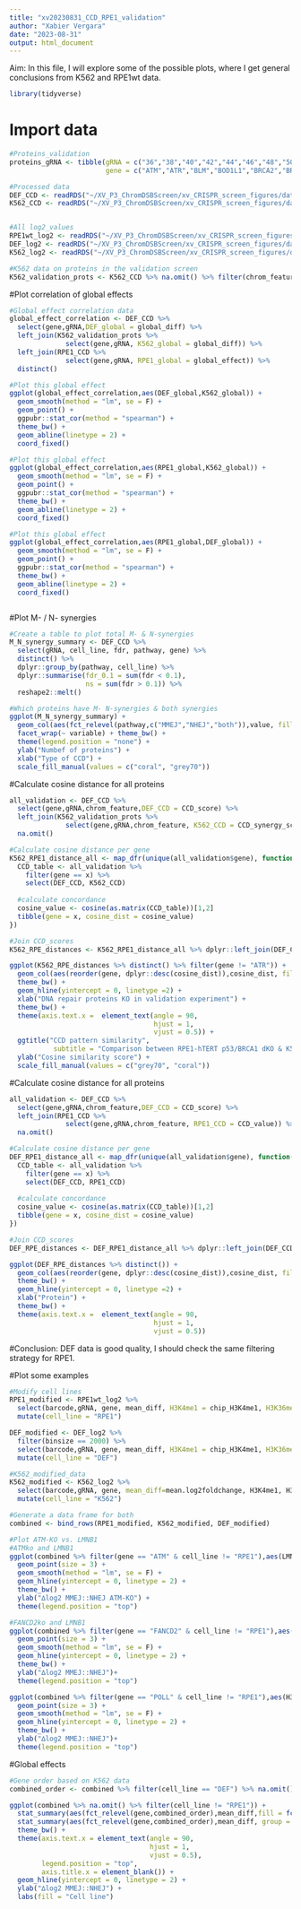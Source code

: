 ```yaml
---
title: "xv20230831_CCD_RPE1_validation"
author: "Xabier Vergara"
date: "2023-08-31"
output: html_document
---
```


Aim: In this file, I will explore some of the possible plots, where I get general conclusions from K562 and RPE1wt data.

```r
library(tidyverse)
```

# Import data

```r
#Proteins_validation
proteins_gRNA <- tibble(gRNA = c("36","38","40","42","44","46","48","50","52","54","56","58","60","62","64","66","68","70","72","74"),
                        gene = c("ATM","ATR","BLM","BOD1L1","BRCA2","BRCC3","CHAF1A","CHEK2","FAAP24","FANCD2","FANCG","FANCM","MDC1","PARP1","POLL","RAD50","RBBP8","RMI2","SMC5","TOPBP1"))

#Processed data
DEF_CCD <- readRDS("~/XV_P3_ChromDSBScreen/xv_CRISPR_screen_figures/data/revisions/validation_screen/xv20230911_CCD_analysis_summary_DEF_val_3reps.rds") %>% left_join(proteins_gRNA) %>% mutate(chrom_feature = str_extract(pattern = "(H3|l|L).*", feature))
K562_CCD <- readRDS("~/XV_P3_ChromDSBScreen/xv_CRISPR_screen_figures/data/processed_data/xv20220819_Table_S7_DR_screen_results.rds") %>% left_join(proteins_gRNA)


#All log2_values
RPE1wt_log2 <- readRDS("~/XV_P3_ChromDSBScreen/xv_CRISPR_screen_figures/data/revisions/validation_screen/xv20230831_delta_log2_balance_RPE1wt.rds") %>% left_join(proteins_gRNA)
DEF_log2 <- readRDS("~/XV_P3_ChromDSBScreen/xv_CRISPR_screen_figures/data/revisions/validation_screen/xv20230911_log2_balance_chromatin_DEF.rds") %>% left_join(proteins_gRNA) %>% filter(reps == 3)
K562_log2 <- readRDS("~/XV_P3_ChromDSBScreen/xv_CRISPR_screen_figures/data/processed_data/CCD_analysis/xv20220819_log2_MMEJNHEJ_differentials_chromatin_KO.rds") %>% left_join(proteins_gRNA)

#K562 data on proteins in the validation screen
K562_validation_prots <- K562_CCD %>% na.omit() %>% filter(chrom_feature %in% c("H3K4me1","H3K36me3","LMNB1","H3K27me3","H3K27ac","H3K4me2","H3K4me3","H3K9me3","H3K9me2","late_replicating"))

```

#Plot correlation of global effects
```r
#Global effect correlation data
global_effect_correlation <- DEF_CCD %>% 
  select(gene,gRNA,DEF_global = global_diff) %>% 
  left_join(K562_validation_prots %>% 
              select(gene,gRNA, K562_global = global_diff)) %>%
  left_join(RPE1_CCD %>% 
              select(gene,gRNA, RPE1_global = global_effect)) %>%
  distinct()

#Plot this global effect
ggplot(global_effect_correlation,aes(DEF_global,K562_global)) + 
  geom_smooth(method = "lm", se = F) +
  geom_point() +
  ggpubr::stat_cor(method = "spearman") +
  theme_bw() + 
  geom_abline(linetype = 2) +
  coord_fixed()

#Plot this global effect
ggplot(global_effect_correlation,aes(RPE1_global,K562_global)) + 
  geom_smooth(method = "lm", se = F) +
  geom_point() +
  ggpubr::stat_cor(method = "spearman") +
  theme_bw() + 
  geom_abline(linetype = 2) +
  coord_fixed()

#Plot this global effect
ggplot(global_effect_correlation,aes(RPE1_global,DEF_global)) + 
  geom_smooth(method = "lm", se = F) +
  geom_point() +
  ggpubr::stat_cor(method = "spearman") +
  theme_bw() + 
  geom_abline(linetype = 2) +
  coord_fixed()



```

#Plot M- / N- synergies
```r
#Create a table to plot total M- & N-synergies
M_N_synergy_summary <- DEF_CCD %>% 
  select(gRNA, cell_line, fdr, pathway, gene) %>%
  distinct() %>%
  dplyr::group_by(pathway, cell_line) %>%
  dplyr::summarise(fdr_0.1 = sum(fdr < 0.1),
                   ns = sum(fdr > 0.1)) %>%
  reshape2::melt()

#Which proteins have M- N-synergies & both synergies
ggplot(M_N_synergy_summary) +
  geom_col(aes(fct_relevel(pathway,c("MMEJ","NHEJ","both")),value, fill = variable)) +
  facet_wrap(~ variable) + theme_bw() +
  theme(legend.position = "none") + 
  ylab("Numbef of proteins") +
  xlab("Type of CCD") +
  scale_fill_manual(values = c("coral", "grey70"))

```


#Calculate cosine distance for all proteins
```r
all_validation <- DEF_CCD %>%
  select(gene,gRNA,chrom_feature,DEF_CCD = CCD_score) %>% 
  left_join(K562_validation_prots %>% 
              select(gene,gRNA,chrom_feature, K562_CCD = CCD_synergy_score)) %>%
  na.omit()

#Calculate cosine distance per gene
K562_RPE1_distance_all <- map_dfr(unique(all_validation$gene), function(x){
  CCD_table <- all_validation %>%
    filter(gene == x) %>%
    select(DEF_CCD, K562_CCD) 
  
  #calculate concordance
  cosine_value <- cosine(as.matrix(CCD_table))[1,2]
  tibble(gene = x, cosine_dist = cosine_value)
})

#Join CCD_scores
K562_RPE_distances <- K562_RPE1_distance_all %>% dplyr::left_join(DEF_CCD %>% select(gene, gRNA,fdr)) 

ggplot(K562_RPE_distances %>% distinct() %>% filter(gene != "ATR")) +
  geom_col(aes(reorder(gene, dplyr::desc(cosine_dist)),cosine_dist, fill = fdr < 0.1)) +
  theme_bw() + 
  geom_hline(yintercept = 0, linetype =2) +
  xlab("DNA repair proteins KO in validation experiment") + 
  theme_bw() + 
  theme(axis.text.x =  element_text(angle = 90,
                                    hjust = 1,
                                    vjust = 0.5)) + 
  ggtitle("CCD pattern similarity", 
           subtitle = "Comparison between RPE1-hTERT p53/BRCA1 dKO & K562") +
  ylab("Cosine similarity score") + 
  scale_fill_manual(values = c("grey70", "coral"))
```

#Calculate cosine distance for all proteins
```r
all_validation <- DEF_CCD %>%
  select(gene,gRNA,chrom_feature,DEF_CCD = CCD_score) %>% 
  left_join(RPE1_CCD %>% 
              select(gene,gRNA,chrom_feature, RPE1_CCD = CCD_value)) %>%
  na.omit()

#Calculate cosine distance per gene
DEF_RPE1_distance_all <- map_dfr(unique(all_validation$gene), function(x){
  CCD_table <- all_validation %>%
    filter(gene == x) %>%
    select(DEF_CCD, RPE1_CCD) 
  
  #calculate concordance
  cosine_value <- cosine(as.matrix(CCD_table))[1,2]
  tibble(gene = x, cosine_dist = cosine_value)
})

#Join CCD_scores
DEF_RPE_distances <- DEF_RPE1_distance_all %>% dplyr::left_join(DEF_CCD %>% select(gene, gRNA,fdr)) 

ggplot(DEF_RPE_distances %>% distinct()) +
  geom_col(aes(reorder(gene, dplyr::desc(cosine_dist)),cosine_dist, fill = fdr < 0.1)) +
  theme_bw() + 
  geom_hline(yintercept = 0, linetype =2) +
  xlab("Protein") + 
  theme_bw() + 
  theme(axis.text.x =  element_text(angle = 90,
                                    hjust = 1,
                                    vjust = 0.5))
```
#Conclusion: DEF data is good quality, I should check the same filtering strategy for RPE1.


#Plot some examples
```r
#Modify cell lines
RPE1_modified <- RPE1wt_log2 %>% 
  select(barcode,gRNA, gene, mean_diff, H3K4me1 = chip_H3K4me1, H3K36me3 = chip_H3K36me3, H3K27me3 = dam_H3K27me3, LMNB1 = dam_LMNB1) %>% 
  mutate(cell_line = "RPE1")

DEF_modified <- DEF_log2 %>% 
  filter(binsize == 2000) %>%
  select(barcode,gRNA, gene, mean_diff, H3K4me1 = chip_H3K4me1, H3K36me3 = chip_H3K36me3, H3K27me3 = dam_H3K27me3, LMNB1 = dam_LMNB1) %>% 
  mutate(cell_line = "DEF")

#K562_modified_data
K562_modified <- K562_log2 %>% 
  select(barcode,gRNA, gene, mean_diff=mean.log2foldchange, H3K4me1, H3K36me3, H3K27me3, LMNB1) %>% 
  mutate(cell_line = "K562")

#Generate a data frame for both
combined <- bind_rows(RPE1_modified, K562_modified, DEF_modified)

#Plot ATM-KO vs. LMNB1
#ATMko and LMNB1
ggplot(combined %>% filter(gene == "ATM" & cell_line != "RPE1"),aes(LMNB1, mean_diff, color = cell_line)) +
  geom_point(size = 3) +
  geom_smooth(method = "lm", se = F) +
  geom_hline(yintercept = 0, linetype = 2) +
  theme_bw() +
  ylab("∆log2 MMEJ::NHEJ ATM-KO") +
  theme(legend.position = "top")

#FANCD2ko and LMNB1
ggplot(combined %>% filter(gene == "FANCD2" & cell_line != "RPE1"),aes(LMNB1, mean_diff, color = cell_line)) +
  geom_point(size = 3) +
  geom_smooth(method = "lm", se = F) +
  geom_hline(yintercept = 0, linetype = 2) +
  theme_bw() +
  ylab("∆log2 MMEJ::NHEJ")+
  theme(legend.position = "top")

ggplot(combined %>% filter(gene == "POLL" & cell_line != "RPE1"),aes(H3K36me3, mean_diff, color = cell_line)) +
  geom_point(size = 3) +
  geom_smooth(method = "lm", se = F) +
  geom_hline(yintercept = 0, linetype = 2) +
  theme_bw() +
  ylab("∆log2 MMEJ::NHEJ")+
  theme(legend.position = "top")


```

#Global effects
```r
#Gene order based on K562 data
combined_order <- combined %>% filter(cell_line == "DEF") %>% na.omit() %>% dplyr::group_by(gene,gRNA) %>% dplyr::summarise(mean = mean(mean_diff)) %>% arrange(mean) %>% pull(gene) 

ggplot(combined %>% na.omit() %>% filter(cell_line != "RPE1")) +
  stat_summary(aes(fct_relevel(gene,combined_order),mean_diff,fill = fct_relevel(cell_line, c("DEF","K562"))),  position = position_dodge2(preserve = "single"), geom = "bar", fun.data = "mean_sd") + 
  stat_summary(aes(fct_relevel(gene,combined_order),mean_diff, group = fct_relevel(cell_line, c("DEF","K562"))), position = position_dodge2(preserve = "single"), geom = "errorbar", fun.data = "mean_sd",width = 0.5) + 
  theme_bw() +
  theme(axis.text.x = element_text(angle = 90,
                                   hjust = 1,
                                   vjust = 0.5),
        legend.position = "top",
        axis.title.x = element_blank()) +
  geom_hline(yintercept = 0, linetype = 2) +
  ylab("∆log2 MMEJ::NHEJ") +
  labs(fill = "Cell line")

```

